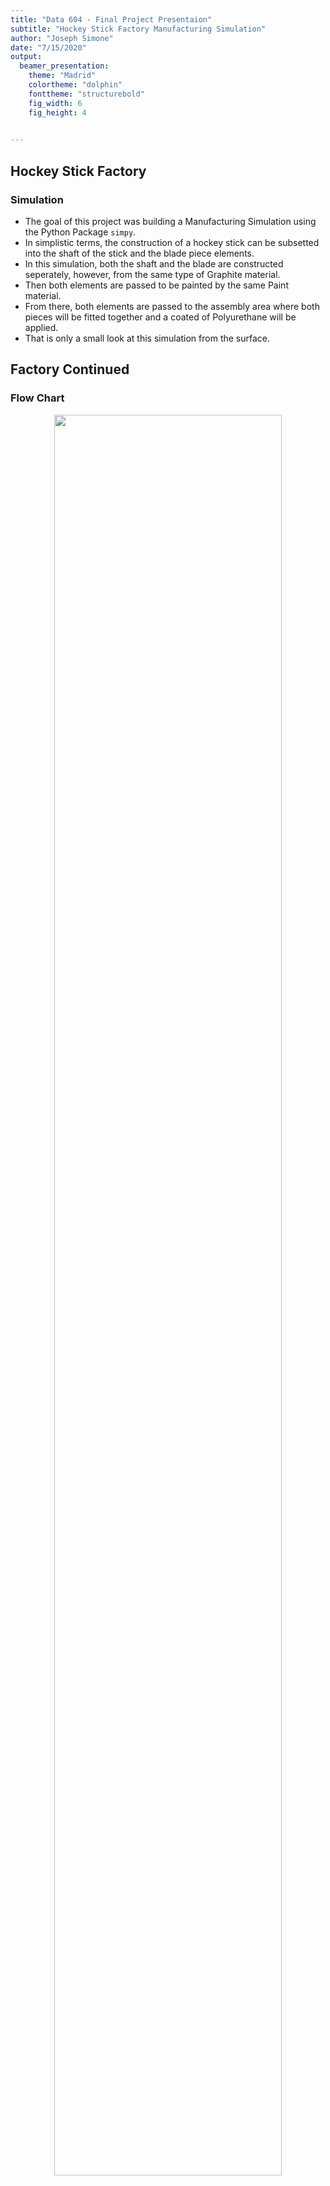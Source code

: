 ---
title: "Data 604 - Final Project Presentaion"
subtitle: "Hockey Stick Factory Manufacturing Simulation"
author: "Joseph Simone"
date: "7/15/2020"
output: 
  beamer_presentation:
    theme: "Madrid"
    colortheme: "dolphin"
    fonttheme: "structurebold"
    fig_width: 6 
    fig_height: 4 
    

---


## Hockey Stick Factory 
### Simulation

* The goal of this project was building a Manufacturing Simulation using the Python Package `simpy`.
* In simplistic terms, the construction of a hockey stick can be subsetted into the shaft of the stick and the blade piece  elements.
* In this simulation, both the shaft and the blade are constructed seperately, however, from the same type of Graphite material. 
* Then both elements are passed to be painted by the same Paint material.
* From there, both elements are passed to the assembly area where both pieces will be fitted together and a coated of Polyurethane will be applied. 
* That is only a small look at this simulation from the surface.


## Factory Continued
### Flow Chart 


<center>![](C:/Users/jpsim/Documents/Simulations_Modeling/Hockey_Stick_FlowChart.png){height=85%}



## Flow Chart 
### Explanation

* In the simulation there are two main `simpy` containers comprised of *"Graphite"* and *"Polyurethane"*. 
  - Containing `N` amount of both graphite and polyurenthane  materials that will be utilized for production.
  
* A hockey stick will be fashioned into two parts from material in the graphite container.

* Part A being the shaft of the stick, which will then be stored in the Shaft Storage A awaiting painting.

* The same process will occur with the blade end of the stick, however unlike the stick which is build from one piece of graphite, two blade can be with one piece of graphite.

* The painting process will collect both the shafts and blades from their respective storages then be moved to the Shaft and Blade Storage Containers B.

## Flow Chart Explanation
### Continued 


* The assembly will then collect a shaft and a blade element, taking Polyurenthane from the Container and assembling the hockey stick.

* Then the completed hockey stick will be stored in the Dispatch container.
  - After an `N` amount of hockey sticks are stored after constuction, an alert will be sent for the Pro Shop to pick the sticks up.
  
* In addition, when either the Graphite and/or Polyurethane Containers reach below a certain critical level of material, an alert to call a Supplier go out.  
  - After `T` amount of days, the Supplier will arrive at the factory and the critical levels of the material will be accounted for.

  
## Constuctor Class

```python

class Hockey_Stick_Factory:
    def __init__(self, env):
        self.graphite = simpy.Container(env, capacity=graphite_capacity, init=initial_graphite)
        self.graphite_control = env.process(self.graphite_stock_control(env))
        self.poly = simpy.Container(env, capacity=poly_capacity, init=initial_poly)
        self.poly_control = env.process(self.polyurethane_stock_control(env))
        self.shaft_pre_paint = simpy.Container(env, capacity=shaft_pre_paint_capacity, init=0)
        self.blade_pre_paint = simpy.Container(env, capacity=blade_pre_paint_capacity, init=0)
        self.shaft_post_paint = simpy.Container(env, capacity=shaft_post_paint_capacity, init=0)
        self.blade_post_paint = simpy.Container(env, capacity=blade_post_paint_capacity, init=0)
        self.dispatch = simpy.Container(env, capacity=dispatch_capacity, init=0)
        self.dispatch_control = env.process(self.dispatch_sticks_control(env))

```

## Shaft Builder 
### Algorithm Construction

```python

def shaft_builder(env, hockey_stick_factory):
    while True:
        yield hockey_stick_factory.graphite.get(1)
        shaft_time = random.gauss(mean_shaft, std_shaft)
        yield env.timeout(shaft_time)
        yield hockey_stick_factory.shaft_pre_paint.put(1)

```
Note: This loop will be used in all the "builder" function through this program creating:
       2 shaft builders, 1 blade builder, 1 painter and 4 assemblers.


## Simpy
### Enviroment Construction

```python

env = simpy.Environment()
hockey_stick_factory = Hockey_Stick_Factory(env)

shaft_gen = env.process(shaft_builder_gen(env, hockey_stick_factory))
blade_gen = env.process(blade_builder_gen(env, hockey_stick_factory))
painter_gen = env.process(painter_job_gen(env, hockey_stick_factory))
assembler_gen = env.process(assembler_job_gen(env, hockey_stick_factory))

env.run(until=total_time)

```
## Month Simulation

<center>![](C:/Users/jpsim/Documents/Simulations_Modeling/graph2.png)

## Year Simulation

```python

for i in range(12):
    env = simpy.Environment()
    hockey_stick_factory = Hockey_Stick_Factory(env)
    shaft_gen = env.process(shaft_builder_gen(env, hockey_stick_factory))
    blade_gen = env.process(blade_builder_gen(env, hockey_stick_factory))
    painter_gen = env.process(painter_job_gen(env, hockey_stick_factory))
    assembler_gen = env.process(assembler_job_gen(env, hockey_stick_factory))

    env.run(until=total_time)

```


## Year Simulation 
### Production by Month 

<center>![](C:/Users/jpsim/Documents/Simulations_Modeling/graph1.png){height=90%}

## Conclusion

There are many advantages for running a Manufacturing Simulation, from estimating productivity to projecting growth. Today, given the Supply Chain issues that the world is facing, it is more crucial than ever to keep track of inventory. This allows for companies or manufacturers not only to check if their inventory is low but if it is over stocked as well. Inventory is money wasting away, however, running out of stock is an entirely seperate issue.

`Simpy` is a great package for create Discrete Event Simulation and would highly recommend it to anyone in the field. 

## Looking Forward 

* I created this simulation to work well within a Python Environment and print out the variable counts very well. However, this lead to some difficult retrieving the hockey stick total that were store in the Dispatch `simpy` container. 

* I would like to rework this simulation to be able to store this data in additional `pandas` DataFrame for easy analysis.

* In addition, I would like to make this more User Friendly, creating a Flask Application with interchangeable variable conditions. 

## Appendix

The source code for this project can be found on [Github](https://github.com/josephsimone/Data604/tree/master/Final_Project)


## References

[SimPy](https://simpy.readthedocs.io/en/latest/)

